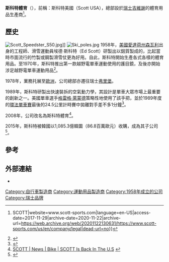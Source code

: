 {{Infobox company
| name             = 斯科特體育<br>Scott Sports
| logo             = SCOTT LOGO BLACK-sm.png
| logo_caption     = 
| logo_size        = 200px
| type             = 
| founder          = 埃德·斯科特
| foundation       = {{start date and age|1958|df=yes}}（前稱：斯科特美國）
| location_city    = [[吉維謝|吉維謝]]
| location_country = 瑞士
| key_people       = 
| industry         = 單車、滑雪用品
| products         = 滑雪頭盔、滑雪護目鏡
| revenue          = 
| num_employees    = 
| homepage         = {{url|https://www.scott-sports.com/us/en/|scott-sports.com}}
}}
'''斯科特體育'''（{{lang-en|Scott Sports SA}}），前稱：斯科特美國（Scott USA），總部設於[[瑞士|瑞士]][[吉維謝|吉維謝]]的體育用品生產商<ref>{{Cite web|url=https://www.scott-sports.com/us/en/company/legal|title=Legal {{!}} SCOTT|website=www.scott-sports.com|language=en-US|access-date=2017-11-29|archive-date=2020-11-22|archive-url=https://web.archive.org/web/20201122130631/https://www.scott-sports.com/us/en/company/legal|dead-url=no}}</ref>。

== 歷史 ==
[[File:Scott_Speedster_S50.jpg|thumb]]]]
[[File:Ski_poles.jpg|thumb]]
1958年，[[美國|美國]][[愛達荷州|愛達荷州]][[森瓦利_(愛達荷州)|森瓦利]]出身的工程師、滑雪運動員埃德·斯科特（Ed Scott）研製出以鋁質製成的{{le|滑雪仗|Ski pole}}，比起當時市面流行的竹製或鋼製滑雪仗更為好用。自此，斯科特開始生產各式各樣的體育用品。至1970年，斯科特推出第一款越野電單車運動使用的護目鏡，及後亦開始涉足越野電單車運動用品<ref>{{cite web|url=https://motocrossactionmag.com/zh-CN/scott-sports-new-product-roll-out-contest/|title=斯科特体育新产品推出和竞赛|date=2020-05-25|publisher=Motocross Action Magazine}}</ref>。

1978年，業務托展至[[歐洲|歐洲]]，公司總部亦遷往瑞士[[弗里堡_(弗里堡州)|弗里堡]]。

1989年，斯科特研製出快速裝拆的空氣動力學{{le|單車手把|Bicycle handlebar}}，其設計是單車大眾市場上最重要的創新之一。美國單車選手[[格雷格·萊蒙德|格雷格·萊蒙德]]策略性地使用了該手把，並於1989年度的[[環法單車賽|環法單車賽]]最後的24.5公里計時賽中拋離對手{{le|洛朗·菲農|Laurent Fignon}}差不多1分鐘<ref>{{cite web|title=First Aero Bar|url=http://www.scott-sports.com/global/en/company/history/|publisher=Scott Sports|accessdate=11 December 2012|quote=1989 - First Aero Bar - In 1989, SCOTT introduced one of the most significant product innovations in the history of cycling - the aerodynamic handlebar. The handlebar was strategically utilized by American Greg Lemond in his 1989 Tour de France win.|archive-date=2016-10-06|archive-url=https://web.archive.org/web/20161006074948/http://www.scott-sports.com/global/en/company/history|dead-url=no}}</ref>。

2008年，公司改名為斯科特體育<ref>[http://www.scottusa.com/en_us/news/bike/68 SCOTT | News | Bike | SCOTT Is Back In The U.S] {{webarchive|url=https://web.archive.org/web/20080827132313/http://www.scottusa.com/en_us/news/bike/68 |date=2008-08-27 }}</ref>。

2015年，斯科特被韓國{{tsl|ko|영원무역|永元株式會社}}以1,085.3億韓圜（86.8百萬歐元）收購，成為其子公司<ref>{{cite web|url=https://www.bike-eu.com/home/nieuws/2015/02/korean-youngone-acquires-scott-corp-sa-1014571?_ga=2.141243892.715775471.1605513688-1498998330.1605513688|title=Korean Youngone Acquires Scott Corp SA|publisher=Bike Europe|date=2015-02-03}}</ref>。

== 參考 ==
{{reflist}}

== 外部連結 ==
* {{Official website|https://www.scott-sports.com/us/en/}}

{{Commons category}}
{{体育用品品牌}}

[[Category:自行車製造商|Category:自行車製造商]]
[[Category:運動用品製造商|Category:運動用品製造商]]
[[Category:1958年成立的公司|Category:1958年成立的公司]]
[[Category:瑞士品牌|Category:瑞士品牌]]